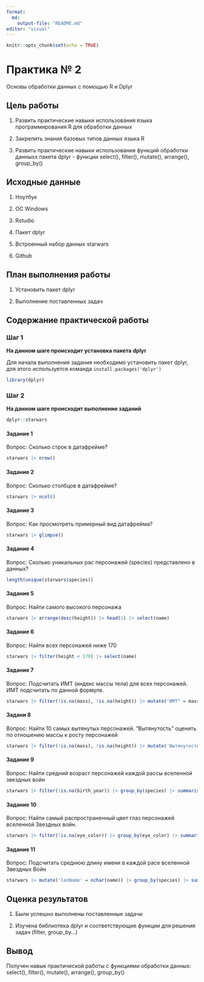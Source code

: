```yaml
---
format:
  md:
    output-file: "README.md"
editor: "visual"
---
```


```r
knitr::opts_chunk$set(echo = TRUE)
```

# Практика № 2

Основы обработки данных с помощью R и Dplyr

## Цель работы

1.  Развить практические навыки использования языка программирования R для обработки данных

2.  Закрепить знания базовых типов данных языка R

3.  Развить практические навыки использования функций обработки данныхх пакета dplyr - функции select(), filter(), mutate(), arrange(), group_by()

## Исходные данные

1.  Ноутбук

2.  OC Windows

3.  Rstudio

4.  Пакет dplyr

5.  Встроенный набор данных starwars

6.  Github

## План выполнения работы

1.  Установить пакет dplyr

2.  Выполнение поставленных задач

## Содержание практической работы

### Шаг 1

**На данном шаге происходит установка пакета dplyr**

Для начала выполнения задания необходимо установить пакет dplyr, для этого используется команда `install.packages('dplyr')`

```r
library(dplyr)
```


### Шаг 2

**На данном шаге происходит выполнение заданий**

```r
dplyr::starwars
```


#### Задание 1

Вопрос: Сколько строк в датафрейме?

```r
starwars |> nrow()
```

#### Задание 2

Вопрос: Сколько столбцов в датафрейме?

```r
starwars |> ncol()
```

#### Задание 3

Вопрос: Как просмотреть примерный вид датафрейма?

```r
starwars |> glimpse()
```

#### Задание 4

Вопрос: Сколько уникальных рас персонажей (species) представлено в данных?

```r
length(unique(starwars$species))
```

#### Задание 5

Вопрос: Найти самого высокого персонажа

```r
starwars |> arrange(desc(height)) |> head(1) |> select(name)
```

#### Задание 6

Вопрос: Найти всех персонажей ниже 170

```r
starwars |> filter(height < 170) |> select(name)
```

#### Задание 7

Вопрос: Подсчитать ИМТ (индекс массы тела) для всех персонажей. ИМТ подсчитать по данной формуле.

```r
starwars |> filter(!is.na(mass), !is.na(height)) |> mutate("ИМТ" = mass/(height * height)) |> select(name, "ИМТ")
```

#### Задани 8

Вопрос: Найти 10 самых вытянутых персонажей. "Вытянутость" оценить по отношению массы к росту персонажей

```r
starwars |> filter(!is.na(mass), !is.na(height)) |> mutate('Вытянутость' = mass/height) |> arrange(desc(Вытянутость)) |> head(10) |> select(name, 'Вытянутость')
```

#### Задание 9

Вопрос: Найти средний возраст персонажей каждой рассы вселенной звездных войн

```r
starwars |> filter(!is.na(birth_year)) |> group_by(species) |> summarise('Сред' = mean(birth_year))
```

#### Задание 10

Вопрос: Найти самый распространенный цвет глаз персонажей вселенной Звездных войн.

```r
starwars |> filter(!is.na(eye_color)) |> group_by(eye_color) |> summarise('CountEye'= n()) |> arrange(desc(CountEye)) |> head(1) |> select(eye_color)
```

#### Задание 11

Вопрос: Подсчитать среднюю длину имени в каждой расе вселенной Звездных Войн

```r
starwars |> mutate('lenName' = nchar(name)) |> group_by(species) |> summarise('meanNameLen' = mean(lenName))
```

## Оценка результатов

1. Были успешно выполнены поставленные задачи

2. Изучена библиотека dplyr и соответствующие функции для решения задач (filter, group_by...)

## Вывод

Получен навык практической работы с функциями обработки данных: select(), filter(), mutate(), arrange(), group_by()

